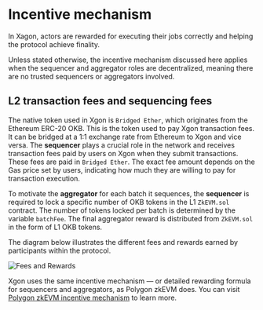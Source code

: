 # Incentive mechanism
In Xagon, actors are rewarded for executing their jobs correctly and helping the protocol achieve finality.

<Tip title="Note">Unless stated otherwise, the incentive mechanism discussed here applies when the sequencer and aggregator roles are decentralized, meaning there are no trusted sequencers or aggregators involved.</Tip>

## L2 transaction fees and sequencing fees
The native token used in Xgon is `Bridged Ether`, which originates from the Ethereum ERC-20 OKB. This is the token used to pay Xgon transaction fees. It can be bridged at a 1:1 exchange rate from Ethereum to Xgon and vice versa.
The **sequencer** plays a crucial role in the network and receives transaction fees paid by users on Xgon when they submit transactions. These fees are paid in `Bridged Ether`. The exact fee amount depends on the Gas price set by users, indicating how much they are willing to pay for transaction execution.

To motivate the **aggregator** for each batch it sequences, the **sequencer** is required to lock a specific number of OKB tokens in the L1 `ZkEVM.sol` contract. The number of tokens locked per batch is determined by the variable `batchFee`. The final aggregator reward is distributed from `ZkEVM.sol` in the form of L1 OKB tokens.

The diagram below illustrates the different fees and rewards earned by participants within the protocol.

![Fees and Rewards](./img/fees-and-rewards.png)

<Tip title="Note">Xgon uses the same incentive mechanism — or detailed rewarding formula for sequencers and aggregators, as Polygon zkEVM does. You can visit [Polygon zkEVM incentive mechanism](https://wiki.polygon.technology/docs/zkevm/protocol/incentive-mechanism/ "Polygon zkEVM incentive mechanism") to learn more.</Tip>
